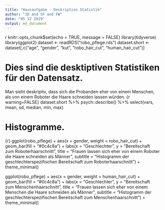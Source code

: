 ```yaml
---
title: "Hausaufgabe - Deskriptive Statistik"
author: "JD and SF and FW"
date: "05 12 2019"
output: md_document
---
```

 
{r setup, include=FALSE}
knitr::opts_chunk$set(echo = TRUE, message = FALSE)
library(tidyverse)
library(ggplot2)
dataset <- readRDS("robo_pflege.rds")
dataset.short <- dataset[,c("age", "gender", "kut", "robo_hair_cut", "human_hair_cut")]


# Dies sind die desktiptiven Statistiken für den Datensatz.

Man sieht deskriptiv, dass sich die Probanden eher von einem Menschen, als von einem Roboter die Haare schneiden lassen würden. 
{r warning=FALSE}
dataset.short %>% psych::describe() %>% select(vars, mean, sd, median, min, max) 


# Histogramme.
{r}
ggplot(robo_pflege) +
 aes(x = gender, weight = robo_hair_cut) +
 geom_bar(fill = "#0c4c8a") +
 labs(x = "Geschlechter", y = "Bereitschaft zum Roboterhaarschnitt", title = "Frauen lassen sich eher von einem Roboter die Haare schneiden als Männer", subtitle = "Histogramm der geschlechterspezifischen Bereitschaft zum Roboterhaarschnitt") +
 theme_minimal()
 

ggplot(robo_pflege) +
 aes(x = gender, weight = human_hair_cut) +
 geom_bar(fill = "#0c4c8a") +
 labs(x = "Geschlechter", y = "Bereitschaft zum Menschenhaarschnitt", title = "Frauen lassen sich eher von einem Menschen die Haare schneiden als Männer", subtitle = "Histogramm der geschlechterspezifischen Bereitschaft zum Menschenhaarschnitt") +
 theme_minimal()
 